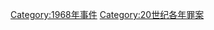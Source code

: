 {{Commonscat|1968 crimes}}
{{crimesyr|196|8}}

[[Category:1968年事件|Category:1968年事件]]
[[Category:20世纪各年罪案|Category:20世纪各年罪案]]